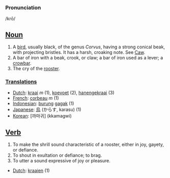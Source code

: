 ===Pronunciation===

/krō/

==[[Noun]]==
# A [[bird]], usually black, of the genus ''Corvus'', having a strong conical beak, with projecting bristles. It has a harsh, croaking note. See [[Caw]].
# A bar of iron with a beak, crook, or claw; a bar of iron used as a lever; a [[crowbar]].
# The cry of the [[rooster]].

===[[Translation]]s===
*[[Dutch]]: [[kraai]] ''m'' (1), [[koevoet]] (2), [[hanengekraai]] (3)
*[[French]]: [[corbeau]] ''m'' (1)
*[[Indonesian]]: [[burung]] [[gagak]] (1)
*[[Japanese]]: [[烏]] (からす, karasu) (1)
*[[Korean]]: [까마귀] (kkamagwi)

==[[Verb]]==
# To make the shrill sound characteristic of a rooster, either in joy, gayety, or defiance.
# To shout in exultation or defiance; to brag.
# To utter a sound expressive of joy or pleasure.

*[[Dutch]]: [[kraaien]] (1)